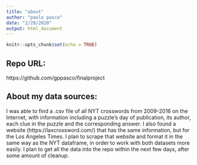 ```yaml
---
title: "about"
author: "paolo pasco"
date: "2/29/2020"
output: html_document
---
```


```r
knitr::opts_chunk$set(echo = TRUE)
```

## Repo URL:
https://github.com/gppasco/finalproject

## About my data sources:
I was able to find a .csv file of all NYT crosswords from 2009-2016 on the Internet, with information including a puzzle's day of publication, its author, each clue in the puzzle and the corresponding answer. I also found a website (https://laxcrossword.com/) that has the same information, but for the Los Angeles Times. I plan to scrape that website and format it in the same way as the NYT dataframe, in order to work with both datasets more easily. I plan to get all the data into the repo within the next few days, after some amount of cleanup.
